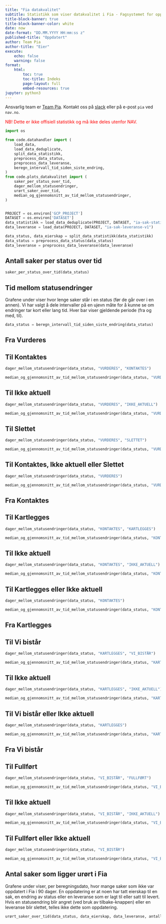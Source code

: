 ```yaml
---
title: "Fia datakvalitet"
subtitle: Statistikk som viser datakvalitet i Fia - Fagsystemet for oppfølging av IA-oppdraget i NAV.
title-block-banner: true
title-block-banner-color: white
date: now
date-format: "DD.MM.YYYY HH:mm:ss z"
published-title: "Oppdatert"
author: Team Pia
author-title: "Eier"
execute:
    echo: false
    warning: false
format:
    html:
        toc: true
        toc-title: Indeks
        page-layout: full
        embed-resources: true
jupyter: python3
---
```


Ansvarlig team er [Team Pia](https://teamkatalog.nav.no/team/b347ac99-c382-4e5a-a1dd-532e91110e2a).
Kontakt oss på [slack](https://nav-it.slack.com/archives/C02DL347ZT2) eller på e-post `pia` ved `nav.no`.

<span style="color:red;">
NB! Dette er ikke offisiell statistikk og må ikke deles utenfor NAV.
</span>

```python
import os

from code.datahandler import (
    load_data,
    load_data_deduplicate,
    split_data_statistikk,
    preprocess_data_status,
    preprocess_data_leveranse,
    beregn_intervall_tid_siden_siste_endring,
)
from code.plots_datakvalitet import (
    saker_per_status_over_tid,
    dager_mellom_statusendringer,
    urørt_saker_over_tid,
    median_og_gjennomsnitt_av_tid_mellom_statusendringer,
)


PROJECT = os.environ['GCP_PROJECT']
DATASET = os.environ['DATASET']
data_statistikk = load_data_deduplicate(PROJECT, DATASET, "ia-sak-statistikk-v1")
data_leveranse = load_data(PROJECT, DATASET, "ia-sak-leveranse-v1")

data_status, data_eierskap = split_data_statistikk(data_statistikk)
data_status = preprocess_data_status(data_status)
data_leveranse = preprocess_data_leveranse(data_leveranse)
```


## Antall saker per status over tid
```python
saker_per_status_over_tid(data_status)
```

## Tid mellom statusendringer
Grafene under viser hvor lenge saker står i en status (før de går over i en annen).
Vi har valgt å dele intervaller på en ujevn måte for å kunne se om endringer tar kort eller lang tid.
Hver bar viser gjeldende periode (fra og med, til).

```python
data_status = beregn_intervall_tid_siden_siste_endring(data_status)
```

::: {.panel-tabset}

## Fra Vurderes
::: {.panel-tabset}
## Til Kontaktes
```python
dager_mellom_statusendringer(data_status, "VURDERES", "KONTAKTES")
```
```python
median_og_gjennomsnitt_av_tid_mellom_statusendringer(data_status, "VURDERES", "KONTAKTES")
```
## Til Ikke aktuell
```python
dager_mellom_statusendringer(data_status, "VURDERES", "IKKE_AKTUELL")
```
```python
median_og_gjennomsnitt_av_tid_mellom_statusendringer(data_status, "VURDERES", "IKKE_AKTUELL")
```
## Til Slettet
```python
dager_mellom_statusendringer(data_status, "VURDERES", "SLETTET")
```
```python
median_og_gjennomsnitt_av_tid_mellom_statusendringer(data_status, "VURDERES", "SLETTET")
```
## Til Kontaktes, Ikke aktuell eller Slettet
```python
dager_mellom_statusendringer(data_status, "VURDERES")
```
```python
median_og_gjennomsnitt_av_tid_mellom_statusendringer(data_status, "VURDERES")
```
:::

## Fra Kontaktes
::: {.panel-tabset}
## Til Kartlegges
```python
dager_mellom_statusendringer(data_status, "KONTAKTES", "KARTLEGGES")
```
```python
median_og_gjennomsnitt_av_tid_mellom_statusendringer(data_status, "KONTAKTES", "KARTLEGGES")
```
## Til Ikke aktuell
```python
dager_mellom_statusendringer(data_status, "KONTAKTES", "IKKE_AKTUELL")
```
```python
median_og_gjennomsnitt_av_tid_mellom_statusendringer(data_status, "KONTAKTES", "IKKE_AKTUELL")
```
## Til Kartlegges eller Ikke aktuell
```python
dager_mellom_statusendringer(data_status, "KONTAKTES")
```
```python
median_og_gjennomsnitt_av_tid_mellom_statusendringer(data_status, "KONTAKTES")
```
:::

## Fra Kartlegges
::: {.panel-tabset}
## Til Vi bistår
```python
dager_mellom_statusendringer(data_status, "KARTLEGGES", "VI_BISTÅR")
```
```python
median_og_gjennomsnitt_av_tid_mellom_statusendringer(data_status, "KARTLEGGES", "VI_BISTÅR")
```
## Til Ikke aktuell
```python
dager_mellom_statusendringer(data_status, "KARTLEGGES", "IKKE_AKTUELL")
```
```python
median_og_gjennomsnitt_av_tid_mellom_statusendringer(data_status, "KARTLEGGES", "IKKE_AKTUELL")
```
## Til Vi bistår eller Ikke aktuell
```python
dager_mellom_statusendringer(data_status, "KARTLEGGES")
```
```python
median_og_gjennomsnitt_av_tid_mellom_statusendringer(data_status, "KARTLEGGES")
```
:::

## Fra Vi bistår
::: {.panel-tabset}
## Til Fullført
```python
dager_mellom_statusendringer(data_status, "VI_BISTÅR", "FULLFØRT")
```
```python
median_og_gjennomsnitt_av_tid_mellom_statusendringer(data_status, "VI_BISTÅR", "FULLFØRT")
```
## Til Ikke aktuell
```python
dager_mellom_statusendringer(data_status, "VI_BISTÅR", "IKKE_AKTUELL")
```
```python
median_og_gjennomsnitt_av_tid_mellom_statusendringer(data_status, "VI_BISTÅR", "IKKE_AKTUELL")
```
## Til Fullført eller Ikke aktuell
```python
dager_mellom_statusendringer(data_status, "VI_BISTÅR")
```
```python
median_og_gjennomsnitt_av_tid_mellom_statusendringer(data_status, "VI_BISTÅR")
```
:::
:::


## Antal saker som ligger urørt i Fia
Grafene under viser, per beregningsdato, hvor mange saker som ikke var oppdatert i Fia i 90 dager.
En oppdatering er at noen har tatt eierskap til en sak, en endring av status eller en leveranse som er lagt til eller satt til levert.
Hvis en statusendring blir angret (ved bruk av tilbake-knappen) eller en leveranse blir slettet, telles ikke dette som oppdatering.

```python
urørt_saker_over_tid(data_status, data_eierskap, data_leveranse, antall_dager=90)
```